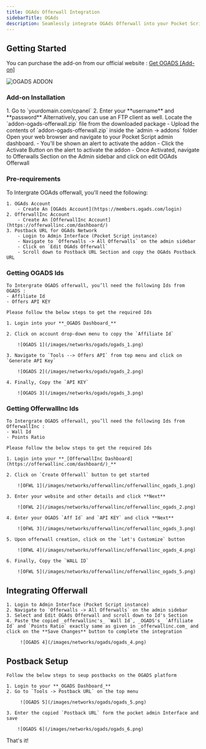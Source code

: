 ```yaml
---
title: OGAds Offerwall Integration
sidebarTitle: OGAds
description: Seamlessly integrate OGAds Offerwall into your Pocket Script application
---
```


## Getting Started

You can purchase the add-on from our official website : [Get OGADS [Add-on]](https://www.droidoxy.com/item/ogads-offerwall/)
        
![OGADS ADDON](/images/product/ogads_offerwall.png)
        
### Add-on Installation
<Steps>
  <Step title="Log in to your Hosting/cPanel">
    1. Go to `yourdomain.com/cpanel`
    2. Enter your **username** and **password**
    Alternatively, you can use an FTP client as well.
  </Step>

  <Step title="Upload the Files">
    Locate the `addon-ogads-offerwall.zip` file from the downloaded package
      - Upload the contents of `addon-ogads-offerwall.zip` inside the `admin -> addons` folder
  </Step>

  <Step title="Log in to Pocket Admin Interface">
    Open your web browser and navigate to your Pocket Script admin dashboard.
      - You'll be shown an alert to activate the addon
      - Click the Activate Button on the alert to activate the addon
      - Once Activated, navigate to Offerwalls Section on the Admin sidebar and click on edit OGAds Offerwall
  </Step>
</Steps>

### Pre-requirements

To Intergrate OGAds offerwall, you'll need the following:
    
    1. OGAds Account 
        - Create An [OGAds Account](https://members.ogads.com/login)
    2. OfferwallInc Account
        - Create An [OfferwallInc Account](https://offerwallinc.com/dashboard/)
    3. Postback URL for OGAds Network
        - Login to Admin Interface (Pocket Script instance)
        - Navigate to `Offerwalls -> All Offerwalls` on the admin sidebar
        - Click on `Edit OGAds Offerwall`
        - Scroll down to Postback URL Section and copy the OGAds Postback URL

    
### Getting OGADS Ids

    To Intergrate OGADS offerwall, you’ll need the following Ids from OGADS : 
    - Affiliate Id
    - Offers API KEY
    
    Please follow the below steps to get the required Ids

    1. Login into your **_OGADS Dashboard_**
    
    2. Click on account drop-down menu to copy the `Affiliate Id`

        ![OGADS 1](/images/networks/ogads/ogads_1.png)

    3. Navigate to `Tools --> Offers API` from top menu and click on `Generate API Key`
    
        ![OGADS 2](/images/networks/ogads/ogads_2.png)
        
    4. Finally, Copy the `API KEY` 

        ![OGADS 3](/images/networks/ogads/ogads_3.png)
        
### Getting OfferwallInc Ids

    To Intergrate OGADS offerwall, you’ll need the following Ids from OfferwallInc : 
    - Wall Id
    - Points Ratio
    
    Please follow the below steps to get the required Ids

    1. Login into your **_[OfferwallInc Dashboard](https://offerwallinc.com/dashboard/)_**
    
    2. Click on `Create Offerwall` button to get started

        ![OFWL 1](/images/networks/offerwallinc/offerwallinc_ogads_1.png)

    3. Enter your website and other details and click **Next**
    
        ![OFWL 2](/images/networks/offerwallinc/offerwallinc_ogads_2.png)
        
    4. Enter your OGADS `Aff Id` and `API KEY` and click **Next**
    
        ![OFWL 3](/images/networks/offerwallinc/offerwallinc_ogads_3.png)
        
    5. Upon offerwall creation, click on the `Let's Customize` button

        ![OFWL 4](/images/networks/offerwallinc/offerwallinc_ogads_4.png)
        
    6. Finally, Copy the `WALL ID` 
    
        ![OFWL 5](/images/networks/offerwallinc/offerwallinc_ogads_5.png)
        
        
## Integrating Offerwall

    1. Login to Admin Interface (Pocket Script instance)
    2. Navigate to `Offerwalls -> All Offerwalls` on the admin sidebar
    3. Select and Edit OGAds Offerwall and scroll down to Id's Section
    4. Paste the copied _offerwallinc's_ `Wall Id`, _OGADS's_ `Affiliate Id` and `Points Ratio` exactly same as given in _offerwallinc.com_ and click on the **Save Changes** button to complete the integration
    
         ![OGADS 4](/images/networks/ogads/ogads_4.png)
         
## Postback Setup
    
    Follow the below steps to seup postbacks on the OGADS platform

    1. Login to your **_OGADS Dashboard_**
    2. Go to `Tools -> Postback URL` on the top menu
        
         ![OGADS 5](/images/networks/ogads/ogads_5.png)
    
    3. Enter the copied `Postback URL` form the pocket admin Interface and save

        ![OGADS 6](/images/networks/ogads/ogads_6.png)

That's it!


<HelpSnippet/>

